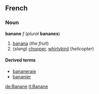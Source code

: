 ==French==
===Noun===
'''banane''' ''f'' (''plural'' '''bananes''')

#[[banana]] (''the fruit'')
#(''slang'') [[chopper]], [[whirlybird]] (''helicopter'')

====Derived terms====
*[[bananeraie]]
*[[bananier]]

[[de:Banane]]
[[it:Banane]]
